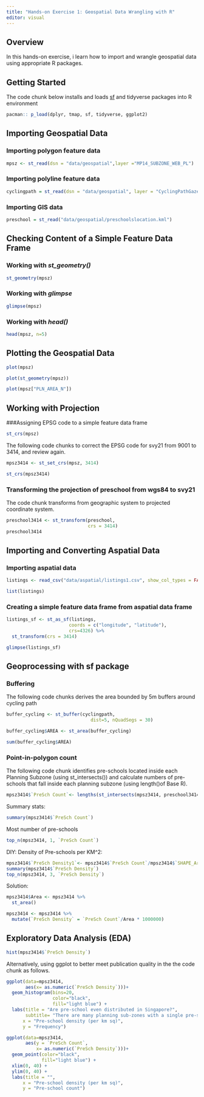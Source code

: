 ```yaml
---
title: "Hands-on Exercise 1: Geospatial Data Wrangling with R"
editor: visual
---
```


## Overview

In this hands-on exercise, i learn how to import and wrangle geospatial data using appropriate R packages.

## Getting Started

The code chunk below installs and loads [sf](https://cran.r-project.org/web/packages/sf/sf.pdf) and tidyverse packages into R environment

```r
pacman:: p_load(dplyr, tmap, sf, tidyverse, ggplot2)
```

## Importing Geospatial Data

### Importing polygon feature data

```r
mpsz <- st_read(dsn = "data/geospatial",layer ="MP14_SUBZONE_WEB_PL")
```

### Importing polyline feature data

```r
cyclingpath = st_read(dsn = "data/geospatial", layer = "CyclingPathGazette")
```

### Importing GIS data

```r
preschool = st_read("data/geospatial/preschoolslocation.kml")
```

## Checking Content of a Simple Feature Data Frame

### Working with *st_geometry()*

```r
st_geometry(mpsz)
```

### Working with *glimpse*

```r
glimpse(mpsz)
```

### Working with *head()*

```r
head(mpsz, n=5)
```

## Plotting the Geospatial Data

```r
plot(mpsz)
```

```r
plot(st_geometry(mpsz))
```

```r
plot(mpsz["PLN_AREA_N"])
```

## Working with Projection

###Assigning EPSG code to a simple feature data frame

```r
st_crs(mpsz)
```

The following code chunks to correct the EPSG code for svy21 from 9001 to 3414, and review again.

```r
mpsz3414 <- st_set_crs(mpsz, 3414)
```

```r
st_crs(mpsz3414)
```

### Transforming the projection of preschool from wgs84 to svy21

The code chunk transforms from geographic system to projected coordinate system.

```r
preschool3414 <- st_transform(preschool, 
                              crs = 3414)
preschool3414
```

## Importing and Converting Aspatial Data

### Importing aspatial data

```r
listings <- read_csv("data/aspatial/listings1.csv", show_col_types = FALSE)
```

```r
list(listings)
```

### Creating a simple feature data frame from aspatial data frame

```r
listings_sf <- st_as_sf(listings, 
                       coords = c("longitude", "latitude"),
                       crs=4326) %>%
  st_transform(crs = 3414)
```

```r
glimpse(listings_sf)
```

## Geoprocessing with sf package

### Buffering

The following code chunks derives the area bounded by 5m buffers around cycling path

```r
buffer_cycling <- st_buffer(cyclingpath, 
                               dist=5, nQuadSegs = 30)
```

```r
buffer_cycling$AREA <- st_area(buffer_cycling)
```

```r
sum(buffer_cycling$AREA)
```

### Point-in-polygon count

The following code chunk identifies pre-schools located inside each Planning Subzone (using st_intersects()) and calculate numbers of pre-schools that fall inside each planning subzone (using length()of Base R).

```r
mpsz3414$`PreSch Count`<- lengths(st_intersects(mpsz3414, preschool3414))
```

Summary stats:

```r
summary(mpsz3414$`PreSch Count`)
```

Most number of pre-schools

```r
top_n(mpsz3414, 1, `PreSch Count`)
```

DIY: Density of Pre-schools per KM^2:

```r
mpsz3414$`PreSch Density1`<- mpsz3414$`PreSch Count`/mpsz3414$`SHAPE_Area` * 1000000
summary(mpsz3414$`PreSch Density`)
top_n(mpsz3414, 3, `PreSch Density`)
```

Solution:

```r
mpsz3414$Area <- mpsz3414 %>%
  st_area()
```


```r
mpsz3414 <- mpsz3414 %>%
  mutate(`PreSch Density` = `PreSch Count`/Area * 1000000)
```

## Exploratory Data Analysis (EDA)

```r
hist(mpsz3414$`PreSch Density`)
```

Alternatively, using ggplot to better meet publication quality in the the code chunk as follows.

```r
ggplot(data=mpsz3414, 
       aes(x= as.numeric(`PreSch Density`)))+
  geom_histogram(bins=20, 
                 color="black", 
                 fill="light blue") +
  labs(title = "Are pre-school even distributed in Singapore?",
       subtitle= "There are many planning sub-zones with a single pre-school, on the other hand, \nthere are two planning sub-zones with at least 20 pre-schools",
      x = "Pre-school density (per km sq)",
      y = "Frequency")
```

```r
ggplot(data=mpsz3414, 
       aes(y = `PreSch Count`, 
           x= as.numeric(`PreSch Density`)))+
  geom_point(color="black", 
             fill="light blue") +
  xlim(0, 40) +
  ylim(0, 40) +
  labs(title = "",
      x = "Pre-school density (per km sq)",
      y = "Pre-school count")
```





